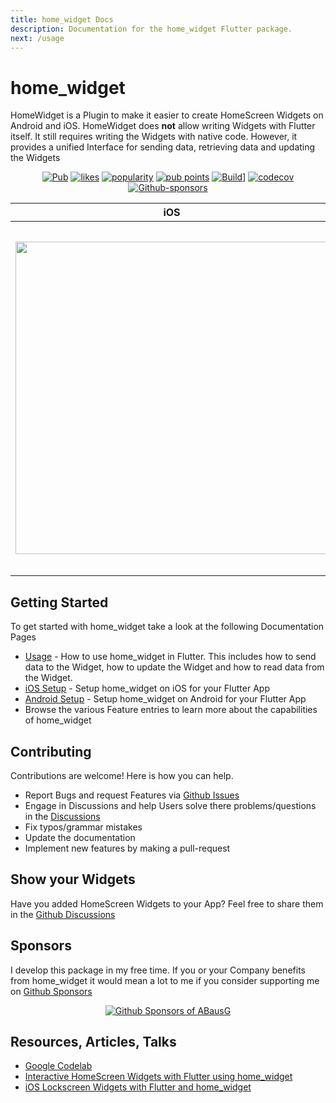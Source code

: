 ```yaml
---
title: home_widget Docs
description: Documentation for the home_widget Flutter package.
next: /usage
---
```


# home_widget

HomeWidget is a Plugin to make it easier to create HomeScreen Widgets on Android and iOS.
HomeWidget does **not** allow writing Widgets with Flutter itself. It still requires writing the Widgets with native code. However, it provides a unified Interface for sending data, retrieving data and updating the Widgets

<div align="center" class="justify-center flex">
    <a href="https://pub.dartlang.org/packages/home_widget"><img alt="Pub" src="https://img.shields.io/pub/v/home_widget.svg"/></a>
    <a href="https://pub.dev/packages/home_widget/score"><img alt="likes" src="https://img.shields.io/pub/likes/home_widget"/></a>
    <a href="https://pub.dev/packages/home_widget/score"><img alt="popularity" src="https://img.shields.io/pub/popularity/home_widget"/></a>
    <a href="https://pub.dev/packages/home_widget/score"><img alt="pub points" src="https://img.shields.io/pub/points/home_widget"/></a>
    <a href="https://github.com/ABausG/home_widget/actions/workflows/main.yml?query=branch%3Amain"><img alt="Build]" src="https://github.com/abausg/home_widget/actions/workflows/main.yml/badge.svg?branch=main"/></a>
    <a href="https://codecov.io/gh/ABausG/home_widget"><img alt="codecov" src="https://codecov.io/gh/ABausG/home_widget/branch/main/graph/badge.svg?token=ZXTZOL6KFO"/></a>
    <a href="https://github.com/sponsors/abausg"><img alt="Github-sponsors" src="https://img.shields.io/badge/Sponsor-30363D?style=flat&logo=GitHub-Sponsors&logoColor=#EA4AAA"/></a>
</div>

| iOS                                                                                                            |  Android                                                                                                           |
|----------------------------------------------------------------------------------------------------------------|--------------------------------------------------------------------------------------------------------------------|
| <img src="https://github.com/ABausG/home_widget/blob/main/.github/assets/demo_ios.png?raw=true" width="500px"/> | <img src="https://github.com/ABausG/home_widget/blob/main/.github/assets/demo_android.png?raw=true" width="560px"/> |

## Getting Started

To get started with home_widget take a look at the following Documentation Pages

- [Usage](/usage) - How to use home_widget in Flutter. This includes how to send data to the Widget, how to update the Widget and how to read data from the Widget.
- [iOS Setup](/setup/ios) - Setup home_widget on iOS for your Flutter App
- [Android Setup](/setup/android) - Setup home_widget on Android for your Flutter App
- Browse the various Feature entries to learn more about the capabilities of home_widget

## Contributing

Contributions are welcome!
Here is how you can help.
- Report Bugs and request Features via [Github Issues](https://github.com/ABausG/home_widget/issues)
- Engage in Discussions and help Users solve there problems/questions in the [Discussions](https://github.com/ABausG/home_widget/discussions)
- Fix typos/grammar mistakes
- Update the documentation
- Implement new features by making a pull-request


## Show your Widgets

Have you added HomeScreen Widgets to your App? Feel free to share them in the [Github Discussions](https://github.com/ABausG/home_widget/discussions/categories/show-and-tell)


## Sponsors

I develop this package in my free time. If you or your Company benefits from home_widget it would mean a lot to me if you consider supporting me on [Github Sponsors](https://github.com/sponsors/abausg)
<p align="center">
  <a href="https://github.com/ABausG/sponsorkit/blob/main/sponsorkit/sponsors.svg">
    <img alt="Github Sponsors of ABausG" src="https://raw.githubusercontent.com/ABausG/sponsorkit/main/sponsorkit/sponsors.svg"/>
  </a>
</p>

## Resources, Articles, Talks
- [Google Codelab](https://codelabs.developers.google.com/flutter-home-screen-widgets#0)
- [Interactive HomeScreen Widgets with Flutter using home_widget](https://medium.com/p/83cb0706a417)
- [iOS Lockscreen Widgets with Flutter and home_widget](https://medium.com/p/0dfecc18cfa0)
